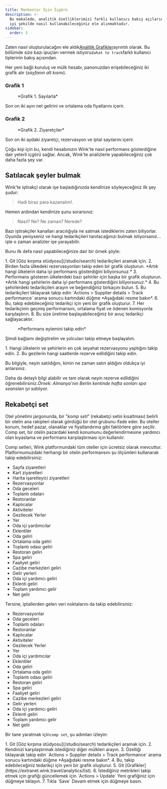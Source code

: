 ```yaml
---
title: Mankenler İçin İçgörü
description: >-
  Bu makalede, analitik özelliklerimizi farklı kullanıcı bakış açılarından en
  iyi şekilde nasıl kullanabileceğiniz ele alınmaktadır.
sidebar:
  order: 3
---
```


Zaten nasıl oluşturulacağını ele aldık[Analitik Grafikler](/user/analytics/)ayrıntılı olarak. Bu bölümde size bazı ipuçları vermek istiyoruz`what to track`farklı kullanıcı tiplerinin bakış açısından.

Her yeni bağlı kuruluş ve mülk hesabı, panonuzdan erişebileceğiniz iki grafik alır (*sayfanın alt kısmı*).

### Grafik 1

<figure>
  <CloudinaryImage width="700" height="222" resize="scale" quality="best" alt="Rakamlarla" src="academy/by-the-numbers" errorImage="noimage_opaque_nyrtl0.png" />

  <figcaption>*Grafik 1. Sayılarla*</figcaption>
</figure>


Son on iki ayın net gelirini ve ortalama oda fiyatlarını içerir.

### Grafik 2

<figure>
  <CloudinaryImage width="700" height="222" resize="scale" quality="best" alt="Ziyaretçiler" src="academy/visitors" errorImage="noimage_opaque_nyrtl0.png" />

  <figcaption>*Grafik 2. Ziyaretçiler*</figcaption>
</figure>


Son on iki aydaki ziyaretçi, rezervasyon ve iptal sayılarını içerir.

Çoğu kişi için bu, kendi hesabınızın Wink'te nasıl performans gösterdiğine dair yeterli içgörü sağlar. Ancak, Wink'te analizlerle yapabileceğiniz çok daha fazla şey var.

## Satılacak şeyler bulmak

Wink'te iştirakçi olarak işe başladığınızda kendinize söyleyeceğiniz ilk şey şudur:

> Hadi biraz para kazanalım!.

Hemen ardından kendinize şunu sorarsınız:

> Nasıl? Ne? Ne zaman? Nerede?

Bazı iştirakçiler kanalları aracılığıyla ne satmak istediklerini zaten biliyorlar. Oyunda yeniyseniz ve hangi tedarikçileri tanıtacağınızı bulmak istiyorsanız... işte o zaman analizler işe yarayabilir.

Bunu ilk defa nasıl yapabileceğinize dair bir örnek şöyle:

<Steps>
  1. Git [Göz kırpma stüdyosu](/studio/search) tedarikçileri aramak için.
  2. Birden fazla ülkedeki rezervasyonları takip eden bir grafik oluşturun. *Artık hangi ülkelerin daha iyi performans gösterdiğini biliyorsunuz.*
  3. Performans gösteren ülkelerdeki bazı şehirler için başka bir grafik oluşturun. *Artık hangi şehirlerin daha iyi performans gösterdiğini biliyorsunuz.*
  4. Bu şehirlerdeki tedarikçileri arayın ve beğendiğiniz birkaçını bulun.
  5. Bu tedarikçileri tıklayarak takip edin `Actions > Supplier details > Track performance` arama sonucu kartındaki düğme *Aşağıdaki resme bakın*.
  6. Bu, takip edebileceğiniz tedarikçi için yeni bir grafik oluşturur.
  7. Her tedarikçinin geçmiş performansını, ortalama fiyat ve ödenen komisyonla karşılaştırın.
  8. Bu size üretime başlayabileceğiniz bir avuç tedarikçi sağlayacaktır.
</Steps>


<figure>
  <CloudinaryImage width="350" height="190" resize="scale" quality="best" alt="Tedarikçi detayları" src="academy/supplier-details" errorImage="noimage_opaque_nyrtl0.png" />

  <figcaption>*Performans eylemini takip edin*</figcaption>
</figure>


Şimdi bağlamı değiştirelim ve yolcuları takip etmeye başlayalım.

<Steps>
  1. Hangi ülkelerin ve şehirlerin en çok seyahat rezervasyonu yaptığını takip edin.
  2. Bu gezilerin hangi saatlerde rezerve edildiğini takip edin.
</Steps>


Bu bilgiyle, neyin satıldığını, kimin ne zaman satın aldığını oldukça iyi anlarsınız.

Daha da detaylı bilgi alabilir ve tam olarak neyin rezerve edildiğini öğrenebilirsiniz.*Örnek: Almanya'nın Berlin kentinde hafta sonları spa seansları iyi satılıyor.*

## Rekabetçi set

Otel yönetimi jargonunda, bir "*komp seti*” (rekabetçi setin kısaltması) belirli bir otelin ana rakipleri olarak gördüğü bir otel grubunu ifade eder.
Bu oteller konum, hedef pazar, olanaklar ve fiyatlandırma gibi faktörlere göre seçilir.
Comp set, bir otelin pazardaki kendi konumunu değerlendirmesine yardımcı olan kıyaslama ve performans karşılaştırması için kullanılır.

Comp setleri, Wink platformundaki tüm oteller için ücretsiz olarak mevcuttur. Platformumuzdaki herhangi bir otelin performansını şu ölçümleri kullanarak takip edebilirsiniz:

* Sayfa ziyaretleri
* Kart ziyaretleri
* Harita işaretleyici ziyaretleri
* Rezervasyonlar
* Oda geceleri
* Toplantı odaları
* Restoranlar
* Kaplıcalar
* Aktiviteler
* Gezilecek Yerler
* Yer
* Oda içi yardımcılar
* Eklentiler
* Oda geliri
* Ortalama oda geliri
* Toplantı odası geliri
* Restoran geliri
* Spa geliri
* Faaliyet geliri
* Cazibe merkezleri geliri
* Gelir yerleri
* Oda içi yardımcı geliri
* Eklenti geliri
* Toplam yardımcı gelir
* Net gelir

Tersine, iptallerden gelen veri noktalarını da takip edebilirsiniz:

* Rezervasyonlar
* Oda geceleri
* Toplantı odaları
* Restoranlar
* Kaplıcalar
* Aktiviteler
* Gezilecek Yerler
* Yer
* Oda içi yardımcılar
* Eklentiler
* Oda geliri
* Ortalama oda geliri
* Toplantı odası geliri
* Restoran geliri
* Spa geliri
* Faaliyet geliri
* Cazibe merkezleri geliri
* Gelir yerleri
* Oda içi yardımcı geliri
* Eklenti geliri
* Toplam yardımcı gelir
* Net gelir

Bir tane yaratmak için`comp set`, şu adımları izleyin:

<Steps>
  1. Git [Göz kırpma stüdyosu](/studio/search) tedarikçileri aramak için.
  2. Kendinizi karşılaştırmak istediğiniz diğer mülkleri arayın.
  3. Özelliği tıklayarak takip edin `Actions > Supplier details > Track performance` arama sonucu kartındaki düğme *Aşağıdaki resme bakın*.
  4. Bu, takip edebileceğiniz tedarikçi için yeni bir grafik oluşturur.
  5. Git [Grafikler](https://extranet.wink.travel/analytics/list).
  6. İstediğiniz metrikleri takip etmek için grafiği güncellemek için `Actions > Update` Yeni grafiğiniz için düğmeye tıklayın.
  7. Tıkla `Save` Devam etmek için düğmeye basın.
</Steps>

